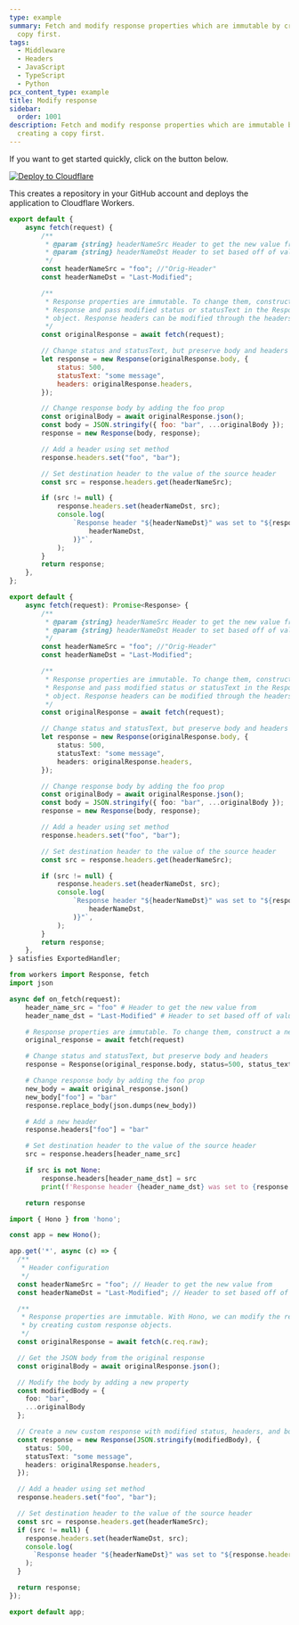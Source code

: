 ```yaml
---
type: example
summary: Fetch and modify response properties which are immutable by creating a
  copy first.
tags:
  - Middleware
  - Headers
  - JavaScript
  - TypeScript
  - Python
pcx_content_type: example
title: Modify response
sidebar:
  order: 1001
description: Fetch and modify response properties which are immutable by
  creating a copy first.
---
```


If you want to get started quickly, click on the button below.

[![Deploy to Cloudflare](https://deploy.workers.cloudflare.com/button)](https://deploy.workers.cloudflare.com/?url=https://github.com/cloudflare/docs-examples/tree/main/workers/modify-response)

This creates a repository in your GitHub account and deploys the application to Cloudflare Workers.


<Tabs syncKey="workersExamples"> <TabItem label="JavaScript" icon="seti:javascript">

```js
export default {
	async fetch(request) {
		/**
		 * @param {string} headerNameSrc Header to get the new value from
		 * @param {string} headerNameDst Header to set based off of value in src
		 */
		const headerNameSrc = "foo"; //"Orig-Header"
		const headerNameDst = "Last-Modified";

		/**
		 * Response properties are immutable. To change them, construct a new
		 * Response and pass modified status or statusText in the ResponseInit
		 * object. Response headers can be modified through the headers `set` method.
		 */
		const originalResponse = await fetch(request);

		// Change status and statusText, but preserve body and headers
		let response = new Response(originalResponse.body, {
			status: 500,
			statusText: "some message",
			headers: originalResponse.headers,
		});

		// Change response body by adding the foo prop
		const originalBody = await originalResponse.json();
		const body = JSON.stringify({ foo: "bar", ...originalBody });
		response = new Response(body, response);

		// Add a header using set method
		response.headers.set("foo", "bar");

		// Set destination header to the value of the source header
		const src = response.headers.get(headerNameSrc);

		if (src != null) {
			response.headers.set(headerNameDst, src);
			console.log(
				`Response header "${headerNameDst}" was set to "${response.headers.get(
					headerNameDst,
				)}"`,
			);
		}
		return response;
	},
};
```

</TabItem> <TabItem label="TypeScript" icon="seti:typescript">

```ts
export default {
	async fetch(request): Promise<Response> {
		/**
		 * @param {string} headerNameSrc Header to get the new value from
		 * @param {string} headerNameDst Header to set based off of value in src
		 */
		const headerNameSrc = "foo"; //"Orig-Header"
		const headerNameDst = "Last-Modified";

		/**
		 * Response properties are immutable. To change them, construct a new
		 * Response and pass modified status or statusText in the ResponseInit
		 * object. Response headers can be modified through the headers `set` method.
		 */
		const originalResponse = await fetch(request);

		// Change status and statusText, but preserve body and headers
		let response = new Response(originalResponse.body, {
			status: 500,
			statusText: "some message",
			headers: originalResponse.headers,
		});

		// Change response body by adding the foo prop
		const originalBody = await originalResponse.json();
		const body = JSON.stringify({ foo: "bar", ...originalBody });
		response = new Response(body, response);

		// Add a header using set method
		response.headers.set("foo", "bar");

		// Set destination header to the value of the source header
		const src = response.headers.get(headerNameSrc);

		if (src != null) {
			response.headers.set(headerNameDst, src);
			console.log(
				`Response header "${headerNameDst}" was set to "${response.headers.get(
					headerNameDst,
				)}"`,
			);
		}
		return response;
	},
} satisfies ExportedHandler;
```

</TabItem> <TabItem label="Python" icon="seti:python">

```py
from workers import Response, fetch
import json

async def on_fetch(request):
    header_name_src = "foo" # Header to get the new value from
    header_name_dst = "Last-Modified" # Header to set based off of value in src

    # Response properties are immutable. To change them, construct a new response
    original_response = await fetch(request)

    # Change status and statusText, but preserve body and headers
    response = Response(original_response.body, status=500, status_text="some message", headers=original_response.headers)

    # Change response body by adding the foo prop
    new_body = await original_response.json()
    new_body["foo"] = "bar"
    response.replace_body(json.dumps(new_body))

    # Add a new header
    response.headers["foo"] = "bar"

    # Set destination header to the value of the source header
    src = response.headers[header_name_src]

    if src is not None:
        response.headers[header_name_dst] = src
        print(f'Response header {header_name_dst} was set to {response.headers[header_name_dst]}')

    return response
```

</TabItem> <TabItem label="Hono" icon="seti:typescript">

```ts
import { Hono } from 'hono';

const app = new Hono();

app.get('*', async (c) => {
  /**
   * Header configuration
   */
  const headerNameSrc = "foo"; // Header to get the new value from
  const headerNameDst = "Last-Modified"; // Header to set based off of value in src

  /**
   * Response properties are immutable. With Hono, we can modify the response
   * by creating custom response objects.
   */
  const originalResponse = await fetch(c.req.raw);

  // Get the JSON body from the original response
  const originalBody = await originalResponse.json();

  // Modify the body by adding a new property
  const modifiedBody = {
    foo: "bar",
    ...originalBody
  };

  // Create a new custom response with modified status, headers, and body
  const response = new Response(JSON.stringify(modifiedBody), {
    status: 500,
    statusText: "some message",
    headers: originalResponse.headers,
  });

  // Add a header using set method
  response.headers.set("foo", "bar");

  // Set destination header to the value of the source header
  const src = response.headers.get(headerNameSrc);
  if (src != null) {
    response.headers.set(headerNameDst, src);
    console.log(
      `Response header "${headerNameDst}" was set to "${response.headers.get(headerNameDst)}"`
    );
  }

  return response;
});

export default app;
```

</TabItem> </Tabs>
